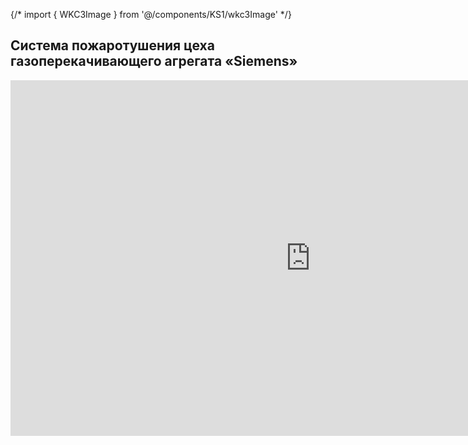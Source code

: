 {/* import { WKC3Image } from '@/components/KS1/wkc3Image' */}


## Система пожаротушения цеха газоперекачивающего агрегата «Siemens»

<iframe
  src="https://docs.google.com/presentation/d/e/2PACX-1vT6qLUxA1B-CHVfNEY_iZFKOTXTgtVlKWPNYZD8F8Ga9KuOqBs1sF0k-5zmfT6S6A/embed?start=false&loop=false&delayms=3000"
  frameborder="0"
  width="960"
  height="569"
  allowfullscreen="true"
  mozallowfullscreen="true"
  webkitallowfullscreen="true"
></iframe>
